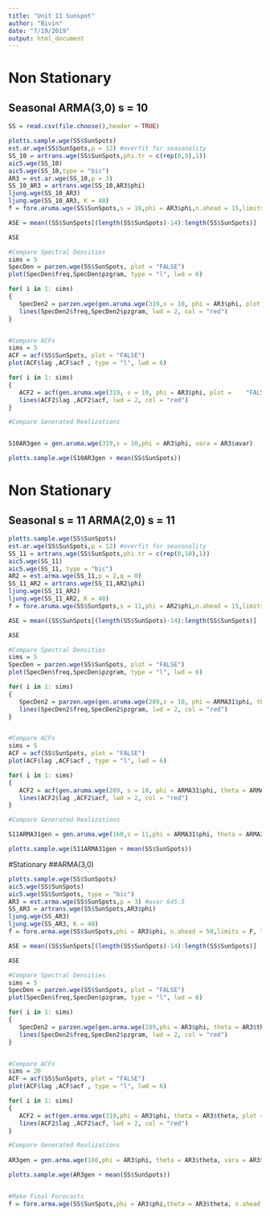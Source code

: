 ```yaml
---
title: "Unit 11 Sunspot"
author: "Bivin"
date: "7/19/2019"
output: html_document
---
```


# Non Stationary 
## Seasonal ARMA(3,0) s = 10
```r
SS = read.csv(file.choose(),header = TRUE)

plotts.sample.wge(SS$SunSpots)
est.ar.wge(SS$SunSpots,p = 12) #overfit for seasonality
SS_10 = artrans.wge(SS$SunSpots,phi.tr = c(rep(0,9),1))
aic5.wge(SS_10)
aic5.wge(SS_10,type = "bic")
AR3 = est.ar.wge(SS_10,p = 3)
SS_10_AR3 = artrans.wge(SS_10,AR3$phi)
ljung.wge(SS_10_AR3)
ljung.wge(SS_10_AR3, K = 48)
f = fore.aruma.wge(SS$SunSpots,s = 10,phi = AR3$phi,n.ahead = 15,limits = F, lastn = T)

ASE = mean((SS$SunSpots[(length(SS$SunSpots)-14):length(SS$SunSpots)] - f$f)^2)

ASE

#Compare Spectral Densities
sims = 5
SpecDen = parzen.wge(SS$SunSpots, plot = "FALSE")
plot(SpecDen$freq,SpecDen$pzgram, type = "l", lwd = 6)

for( i in 1: sims)
{
   SpecDen2 = parzen.wge(gen.aruma.wge(319,s = 10, phi = AR3$phi, plot ="FALSE"), plot = "FALSE")
   lines(SpecDen2$freq,SpecDen2$pzgram, lwd = 2, col = "red")
}


#Compare ACFs
sims = 5
ACF = acf(SS$SunSpots, plot = "FALSE")
plot(ACF$lag ,ACF$acf , type = "l", lwd = 6)

for( i in 1: sims)
{
   ACF2 = acf(gen.aruma.wge(319, s = 10, phi = AR3$phi, plot =    "FALSE"), plot = "FALSE")
   lines(ACF2$lag ,ACF2$acf, lwd = 2, col = "red")
}

#Compare Generated Realizations 


S10AR3gen = gen.aruma.wge(319,s = 10,phi = AR3$phi, vara = AR3$avar)

plotts.sample.wge(S10AR3gen + mean(SS$SunSpots))

```


# Non Stationary
## Seasonal s = 11  ARMA(2,0) s = 11
```r
plotts.sample.wge(SS$SunSpots)
est.ar.wge(SS$SunSpots,p = 12) #overfit for seasonality
SS_11 = artrans.wge(SS$SunSpots,phi.tr = c(rep(0,10),1))
aic5.wge(SS_11)
aic5.wge(SS_11, type = "bic")
AR2 = est.arma.wge(SS_11,p = 2,q = 0)
SS_11_AR2 = artrans.wge(SS_11,AR2$phi)
ljung.wge(SS_11_AR2)
ljung.wge(SS_11_AR2, K = 48)
f = fore.aruma.wge(SS$SunSpots,s = 11,phi = AR2$phi,n.ahead = 15,limits = F,lastn = TRUE)

ASE = mean((SS$SunSpots[(length(SS$SunSpots)-14):length(SS$SunSpots)] - f$f)^2)

ASE

#Compare Spectral Densities
sims = 5
SpecDen = parzen.wge(SS$SunSpots, plot = "FALSE")
plot(SpecDen$freq,SpecDen$pzgram, type = "l", lwd = 6)

for( i in 1: sims)
{
   SpecDen2 = parzen.wge(gen.aruma.wge(289,s = 10, phi = ARMA31$phi, theta = ARMA31$theta, plot = "FALSE"), plot = "FALSE")
   lines(SpecDen2$freq,SpecDen2$pzgram, lwd = 2, col = "red")
}


#Compare ACFs
sims = 5
ACF = acf(SS$SunSpots, plot = "FALSE")
plot(ACF$lag ,ACF$acf , type = "l", lwd = 6)

for( i in 1: sims)
{
   ACF2 = acf(gen.aruma.wge(289, s = 10, phi = ARMA31$phi, theta = ARMA31$theta, plot =    "FALSE"), plot = "FALSE")
   lines(ACF2$lag ,ACF2$acf, lwd = 2, col = "red")
}

#Compare Generated Realizations 

S11ARMA31gen = gen.aruma.wge(160,s = 11,phi = ARMA31$phi, theta = ARMA31$theta, vara = ARMA31$avar)

plotts.sample.wge(S11ARMA31gen + mean(SS$SunSpots))

```


#Stationary 
##ARMA(3,0)
```r
plotts.sample.wge(SS$SunSpots)
aic5.wge(SS$SunSpots)
aic5.wge(SS$SunSpots, type = "bic")
AR3 = est.arma.wge(SS$SunSpots,p = 3) #avar 645.5
SS_AR3 = artrans.wge(SS$SunSpots,AR3$phi)
ljung.wge(SS_AR3)
ljung.wge(SS_AR3, K = 48)
f = fore.arma.wge(SS$SunSpots,phi = AR3$phi, n.ahead = 50,limits = F, lastn = T)

ASE = mean((SS$SunSpots[(length(SS$SunSpots)-14):length(SS$SunSpots)] - f$f)^2)

ASE

#Compare Spectral Densities
sims = 5
SpecDen = parzen.wge(SS$SunSpots, plot = "FALSE")
plot(SpecDen$freq,SpecDen$pzgram, type = "l", lwd = 6)

for( i in 1: sims)
{
   SpecDen2 = parzen.wge(gen.arma.wge(289,phi = AR3$phi, theta = AR3$theta, plot =    "FALSE"), plot = "FALSE")
   lines(SpecDen2$freq,SpecDen2$pzgram, lwd = 2, col = "red")
}


#Compare ACFs
sims = 20
ACF = acf(SS$SunSpots, plot = "FALSE")
plot(ACF$lag ,ACF$acf , type = "l", lwd = 6)

for( i in 1: sims)
{
   ACF2 = acf(gen.arma.wge(319,phi = AR3$phi, theta = AR3$theta, plot =    "FALSE"), plot = "FALSE")
   lines(ACF2$lag ,ACF2$acf, lwd = 2, col = "red")
}

#Compare Generated Realizations 
         
AR3gen = gen.arma.wge(160,phi = AR3$phi, theta = AR3$theta, vara = AR3$avar)

plotts.sample.wge(AR3gen + mean(SS$SunSpots))


#Make Final Forecasts
f = fore.arma.wge(SS$SunSpots,phi = AR3$phi,theta = AR3$theta, n.ahead = 10,limits = F, lastn = F)


```
